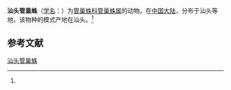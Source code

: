 {{Speciesbox
| name = 汕头管巢蛛
| status = 
| status_system = 
| image = 
| genus = Clubiona
| species = swatowensis
| authority = (Strand, 1907)<ref name='id14274'>{{cite web| url =http://www.bioinfo.cn/db05/BjdwSpecies.php?action=view&id=14274| title =汕头管巢蛛| work =《中国动物物种编目数据库》| publisher =中国科学院微生物研究所| author =中国科学院动物研究所| accessdate =2009-04-28| deadurl =yes| archiveurl =https://web.archive.org/web/20160305011744/http://www.bioinfo.cn/db05/BjdwSpecies.php?action=view&id=14274| archivedate =2016-03-05}}</ref>
}}

'''汕头管巢蛛'''（[[学名|学名]]：{{lang|la|''Clubiona swatowensis''}}）为[[管巢蛛科|管巢蛛科]][[管巢蛛属|管巢蛛属]]的动物。在[[中国大陆|中国大陆]]，分布于汕头等地。该物种的模式产地在汕头。<ref name='id14274'/>

== 参考文献 ==
{{reflist}}

{{Wikispecies|Clubiona swatowensis}}

[[Category:管巢蛛属|汕头管巢蛛]]


{{蜘蛛小作品}}